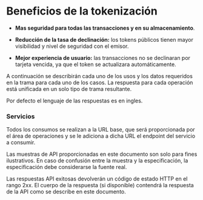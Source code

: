 
<HeroPattern />

# Beneficios de la tokenización

- **Mas seguridad para todas las transacciones y en su almacenamiento**.

- **Reducción de la tasa de declinación:** los tokens públicos tienen mayor visibilidad y nivel de seguridad con el emisor.

- **Mejor experiencia de usuario:** las transacciones no se declinaran por tarjeta vencida, ya que el token se actualizara automáticamente.

A continuación se describirán cada uno de los usos y los datos requeridos en la trama para cada uno de los casos. La respuesta para cada operación está unificada en un solo tipo de trama resultante.

Por defecto el lenguaje de las respuestas es en ingles.

### Servicios

Todos los consumos se realizan a la URL base, que será proporcionada por el área de operaciones y se le adiciona a dicha URL el endpoint del servicio a consumir.

Las muestras de API proporcionadas en este documento son solo para fines ilustrativos. En caso de confusión
entre la muestra y la especificación, la especificación debe considerarse la fuente real.

Las respuestas API exitosas devolverán un código de estado HTTP en el rango 2xx. El cuerpo de la respuesta (si
disponible) contendrá la respuesta de la API como se describe en este documento.
